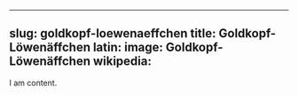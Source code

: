 
---
slug: goldkopf-loewenaeffchen
title: Goldkopf-Löwenäffchen
latin:
image: Goldkopf-Löwenäffchen
wikipedia: 
---

I am content.
